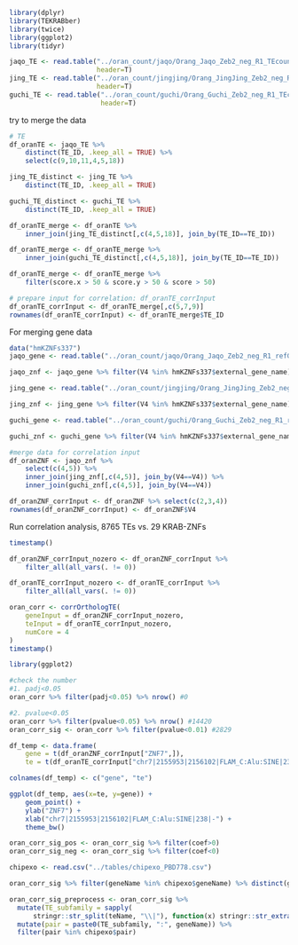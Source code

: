 ```r
library(dplyr)
library(TEKRABber)
library(twice)
library(ggplot2)
library(tidyr)
```

```r
jaqo_TE <- read.table("../oran_count/jaqo/Orang_Jaqo_Zeb2_neg_R1_TEcounts.txt",
                      header=T)
jing_TE <- read.table("../oran_count/jingjing/Orang_JingJing_Zeb2_neg_R1_TEcounts.txt",
                      header=T)
guchi_TE <- read.table("../oran_count/guchi/Orang_Guchi_Zeb2_neg_R1_TEcounts.txt",
                       header=T)
```

try to merge the data
```r
# TE
df_oranTE <- jaqo_TE %>%
    distinct(TE_ID, .keep_all = TRUE) %>%
    select(c(9,10,11,4,5,18))

jing_TE_distinct <- jing_TE %>%
    distinct(TE_ID, .keep_all = TRUE)

guchi_TE_distinct <- guchi_TE %>%
    distinct(TE_ID, .keep_all = TRUE)

df_oranTE_merge <- df_oranTE %>%
    inner_join(jing_TE_distinct[,c(4,5,18)], join_by(TE_ID==TE_ID))

df_oranTE_merge <- df_oranTE_merge %>%
    inner_join(guchi_TE_distinct[,c(4,5,18)], join_by(TE_ID==TE_ID))

df_oranTE_merge <- df_oranTE_merge %>%
    filter(score.x > 50 & score.y > 50 & score > 50)

# prepare input for correlation: df_oranTE_corrInput
df_oranTE_corrInput <- df_oranTE_merge[,c(5,7,9)]
rownames(df_oranTE_corrInput) <- df_oranTE_merge$TE_ID 

```

For merging gene data
```r
data("hmKZNFs337")
jaqo_gene <- read.table("../oran_count/jaqo/Orang_Jaqo_Zeb2_neg_R1_refGenecounts.txt", sep="\t")

jaqo_znf <- jaqo_gene %>% filter(V4 %in% hmKZNFs337$external_gene_name) #51

jing_gene <- read.table("../oran_count/jingjing/Orang_JingJing_Zeb2_neg_R1_refGenecounts.txt", sep="\t")

jing_znf <- jing_gene %>% filter(V4 %in% hmKZNFs337$external_gene_name) #51

guchi_gene <- read.table("../oran_count/guchi/Orang_Guchi_Zeb2_neg_R1_refGenecounts.txt", sep="\t")

guchi_znf <- guchi_gene %>% filter(V4 %in% hmKZNFs337$external_gene_name)

#merge data for correlation input
df_oranZNF <- jaqo_znf %>% 
    select(c(4,5)) %>%
    inner_join(jing_znf[,c(4,5)], join_by(V4==V4)) %>%
    inner_join(guchi_znf[,c(4,5)], join_by(V4==V4))

df_oranZNF_corrInput <- df_oranZNF %>% select(c(2,3,4))
rownames(df_oranZNF_corrInput) <- df_oranZNF$V4
```

Run correlation analysis, 8765 TEs vs. 29 KRAB-ZNFs
```r
timestamp()

df_oranZNF_corrInput_nozero <- df_oranZNF_corrInput %>%
    filter_all(all_vars(. != 0))

df_oranTE_corrInput_nozero <- df_oranTE_corrInput %>%
    filter_all(all_vars(. != 0))

oran_corr <- corrOrthologTE(
    geneInput = df_oranZNF_corrInput_nozero,
    teInput = df_oranTE_corrInput_nozero,
    numCore = 4    
)
timestamp()
```

```r
library(ggplot2)
```

```r
#check the number
#1. padj<0.05
oran_corr %>% filter(padj<0.05) %>% nrow() #0

#2. pvalue<0.05
oran_corr %>% filter(pvalue<0.05) %>% nrow() #14420
oran_corr_sig <- oran_corr %>% filter(pvalue<0.01) #2829

df_temp <- data.frame(
    gene = t(df_oranZNF_corrInput["ZNF7",]),
    te = t(df_oranTE_corrInput["chr7|2155953|2156102|FLAM_C:Alu:SINE|238|-",]))

colnames(df_temp) <- c("gene", "te")

ggplot(df_temp, aes(x=te, y=gene)) +
    geom_point() +
    ylab("ZNF7") +
    xlab("chr7|2155953|2156102|FLAM_C:Alu:SINE|238|-") +
    theme_bw()
```
```r
oran_corr_sig_pos <- oran_corr_sig %>% filter(coef>0)
oran_corr_sig_neg <- oran_corr_sig %>% filter(coef<0)

```



```r
chipexo <- read.csv("../tables/chipexo_PBD778.csv")

oran_corr_sig %>% filter(geneName %in% chipexo$geneName) %>% distinct(geneName)
```
```r
oran_corr_sig_preprocess <- oran_corr_sig %>%
  mutate(TE_subfamily = sapply(
      stringr::str_split(teName, "\\|"), function(x) stringr::str_extract(x[4], "^[^:]+"))) %>%
  mutate(pair = paste0(TE_subfamily, ":", geneName)) %>%
  filter(pair %in% chipexo$pair)


```

